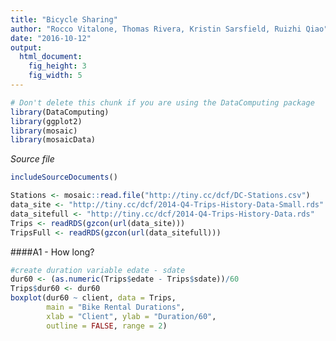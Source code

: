 ```yaml
---
title: "Bicycle Sharing"
author: "Rocco Vitalone, Thomas Rivera, Kristin Sarsfield, Ruizhi Qiao"
date: "2016-10-12"
output: 
  html_document:
    fig_height: 3
    fig_width: 5
---
```

<!-- Don't edit in between this line and the one below -->
```r
# Don't delete this chunk if you are using the DataComputing package
library(DataComputing)
library(ggplot2)
library(mosaic)
library(mosaicData)
```
*Source file* 
```r
includeSourceDocuments()
```
<!-- Don't edit the material above this line -->

```r
Stations <- mosaic::read.file("http://tiny.cc/dcf/DC-Stations.csv")
data_site <- "http://tiny.cc/dcf/2014-Q4-Trips-History-Data-Small.rds"
data_sitefull <- "http://tiny.cc/dcf/2014-Q4-Trips-History-Data.rds"
Trips <- readRDS(gzcon(url(data_site)))
TripsFull <- readRDS(gzcon(url(data_sitefull)))
```

####A1 - How long?
```r
#create duration variable edate - sdate
dur60 <- (as.numeric(Trips$edate - Trips$sdate))/60
Trips$dur60 <- dur60
boxplot(dur60 ~ client, data = Trips, 
        main = "Bike Rental Durations",
        xlab = "Client", ylab = "Duration/60",
        outline = FALSE, range = 2)
```

